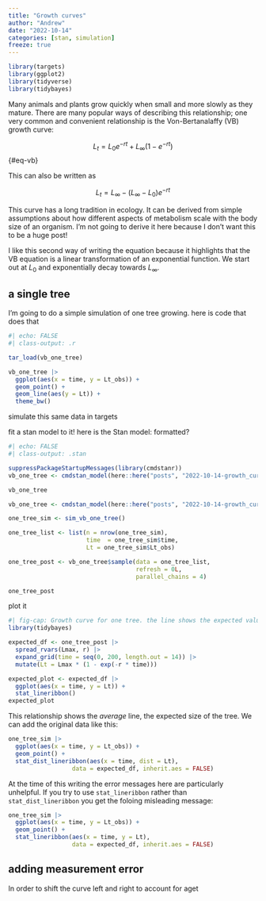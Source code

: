 ```yaml
---
title: "Growth curves"
author: "Andrew"
date: "2022-10-14"
categories: [stan, simulation]
freeze: true
---
```


```r
library(targets)
library(ggplot2)
library(tidyverse)
library(tidybayes)
```

Many animals and plants grow quickly when small and more slowly as they mature. There are many popular ways of describing this relationship; one very common and convenient relationship is the Von-Bertanalaffy (VB) growth curve:

$$
L_t = L_0e^{-rt} + L_\infty(1 - e^{-rt})
$$ {#eq-vb}

This can also be written as

$$
L_t = L_\infty - (L_\infty - L_0)e^{-rt}
$$

This curve has a long tradition in ecology. It can be derived from simple assumptions about how different aspects of metabolism scale with the body size of an organism. I'm not going to derive it here because I don't want this to be a huge post!

I like this second way of writing the equation because it highlights that the VB equation is a linear transformation of an exponential function. We start out at $L_0$ and exponentially decay towards $L_\infty$.

## a single tree

I'm going to do a simple simulation of one tree growing. here is code that does that

```r
#| echo: FALSE
#| class-output: .r
```

```r
tar_load(vb_one_tree)

vb_one_tree |> 
  ggplot(aes(x = time, y = Lt_obs)) + 
  geom_point() + 
  geom_line(aes(y = Lt)) + 
  theme_bw()
```

simulate this same data in targets

fit a stan model to it! here is the Stan model: formatted?

```r
#| echo: FALSE
#| class-output: .stan

suppressPackageStartupMessages(library(cmdstanr))
vb_one_tree <- cmdstan_model(here::here("posts", "2022-10-14-growth_curve_measurement_error","vb_one_tree.stan"))

vb_one_tree
```

```r

vb_one_tree <- cmdstan_model(here::here("posts", "2022-10-14-growth_curve_measurement_error","vb_one_tree.stan"))

one_tree_sim <- sim_vb_one_tree()

one_tree_list <- list(n = nrow(one_tree_sim),
                      time  = one_tree_sim$time, 
                      Lt = one_tree_sim$Lt_obs)

one_tree_post <- vb_one_tree$sample(data = one_tree_list,
                                    refresh = 0L,
                                    parallel_chains = 4)

one_tree_post
```

plot it

```r
#| fig-cap: Growth curve for one tree. the line shows the expected value, with posterior uncertainty around exactly what that average should be. 
library(tidybayes)

expected_df <- one_tree_post |> 
  spread_rvars(Lmax, r) |> 
  expand_grid(time = seq(0, 200, length.out = 14)) |> 
  mutate(Lt = Lmax * (1 - exp(-r * time)))

expected_plot <- expected_df |> 
  ggplot(aes(x = time, y = Lt)) + 
  stat_lineribbon()
expected_plot
```

This relationship shows the *average* line, the expected size of the tree. We can add the original data like this:

```r
one_tree_sim |> 
  ggplot(aes(x = time, y = Lt_obs)) + 
  geom_point() +
  stat_dist_lineribbon(aes(x = time, dist = Lt),
                  data = expected_df, inherit.aes = FALSE)
```

At the time of this writing the error messages here are particularly unhelpful. If you try to use `stat_lineribbon` rather than `stat_dist_lineribbon` you get the foloing misleading message:

```r
one_tree_sim |> 
  ggplot(aes(x = time, y = Lt_obs)) + 
  geom_point() +
  stat_lineribbon(aes(x = time, y = Lt),
                  data = expected_df, inherit.aes = FALSE)
```

## adding measurement error

In order to shift the curve left and right to account for aget
